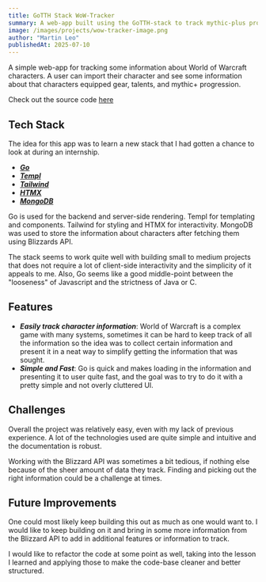 ```yaml
---
title: GoTTH Stack WoW-Tracker
summary: A web-app built using the GoTTH-stack to track mythic-plus progression.
image: /images/projects/wow-tracker-image.png
author: "Martin Leo"
publishedAt: 2025-07-10
---
```


A simple web-app for tracking some information about World of Warcraft characters. A user can import their character and see some information about that characters equipped gear, talents, and mythic+ progression.

Check out the source code [here](https://github.com/Leo-Mart/Exam-Goth-Stack)

## Tech Stack

The idea for this app was to learn a new stack that I had gotten a chance to look at during an internship.

- [**_Go_**](https://go.dev/)
- [**_Templ_**](https://templ.guide/)
- [**_Tailwind_**](https://tailwindcss.com/)
- [**_HTMX_**](https://htmx.org/)
- [**_MongoDB_**](https://www.mongodb.com/)

Go is used for the backend and server-side rendering. Templ for templating and components. Tailwind for styling and HTMX for interactivity. MongoDB was used to store the information about characters after fetching them using Blizzards API.

The stack seems to work quite well with building small to medium projects that does not require a lot of client-side interactivity and the simplicity of it appeals to me. Also, Go seems like a good middle-point between the "looseness" of Javascript and the strictness of Java or C.

## Features

- **_Easily track character information_**: World of Warcraft is a complex game with many systems, sometimes it can be hard to keep track of all the information so the idea was to collect certain information and present it in a neat way to simplify getting the information that was sought.
- **_Simple and Fast_**: Go is quick and makes loading in the information and presenting it to user quite fast, and the goal was to try to do it with a pretty simple and not overly cluttered UI.

## Challenges

Overall the project was relatively easy, even with my lack of previous experience. A lot of the technologies used are quite simple and intuitive and the documentation is robust.

Working with the Blizzard API was sometimes a bit tedious, if nothing else because of the sheer amount of data they track. Finding and picking out the right information could be a challenge at times.

## Future Improvements

One could most likely keep building this out as much as one would want to. I would like to keep building on it and bring in some more information from the Blizzard API to add in additional features or information to track.

I would like to refactor the code at some point as well, taking into the lesson I learned and applying those to make the code-base cleaner and better structured.
